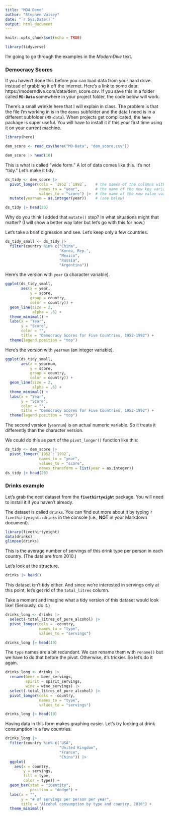 ```yaml
---
title: "MD4 Demo"
author: "Stephen Vaisey"
date: "`r Sys.Date()`"
output: html_document
---
```


```r
knitr::opts_chunk$set(echo = TRUE)
```

```r
library(tidyverse)
```

I'm going to go through the examples in the *ModernDive* text.

### Democracy Scores

If you haven't done this before you can load data from your hard drive instead of grabbing it off the internet. Here's a link to some data: https://moderndive.com/data/dem_score.csv. If you save this in a folder called **`MD-Data`** somewhere in your project folder, the code below will work.

There's a small wrinkle here that I will explain in class. The problem is that the file I'm working in is in the `demos` subfolder and the data I need is in a different subfolder (`MD-data`). When projects get complicated, the **`here`** package is super useful. You will have to install it if this your first time using it on your current machine.

```r
library(here)

dem_score <- read_csv(here("MD-Data", "dem_score.csv"))

dem_score |> head(10)
```

This is what is called "wide form." A lot of data comes like this. It's not "tidy." Let's make it tidy.

```r
ds_tidy <- dem_score |> 
  pivot_longer(cols = `1952`:`1992`,    # the names of the columns with the values
               names_to = "year",       # the name of the new key variable
               values_to = "score") |>  # the name of the new value variable
  mutate(yearnum = as.integer(year))    # (see below)

ds_tidy |> head(20)
```

Why do you think I added that `mutate()` step? In what situations might that matter? (I will show a better way later but let's go with this for now.)

Let's take a brief digression and see. Let's keep only a few countries.

```r
ds_tidy_small <- ds_tidy |> 
  filter(country %in% c("China", 
                        "Korea, Rep.",
                        "Mexico",
                        "Russia",
                        "Argentina"))
```

Here's the version with `year` (a character variable).

```r
ggplot(ds_tidy_small,
       aes(x = year,
           y = score,
           group = country,
           color = country)) +
  geom_line(size = 2,
            alpha = .6) +
  theme_minimal() +
  labs(x = "Year",
       y = "Score",
       color = "",
       title = "Democracy Scores for Five Countries, 1952-1992") +
  theme(legend.position = "top")
```

Here's the version with `yearnum` (an integer variable).

```r
ggplot(ds_tidy_small,
       aes(x = yearnum,
           y = score,
           group = country,
           color = country)) +
  geom_line(size = 2,
            alpha = .6) +
  theme_minimal() +
  labs(x = "Year",
       y = "Score",
       color = "",
       title = "Democracy Scores for Five Countries, 1952-1992") +
  theme(legend.position = "top")
```

The second version (`yearnum`) is an actual numeric variable. So it treats it differently than the character version.

We could do this as part of the `pivot_longer()` function like this:

```r
ds_tidy <- dem_score |>
  pivot_longer(`1952`:`1992`,
               names_to = "year",
               values_to = "score",
               names_transform = list(year = as.integer))
ds_tidy |> head(20)
```


### Drinks example

Let's grab the next dataset from the **`fivethirtyeight`** package. You will need to install it if you haven't already.

The dataset is called `drinks`. You can find out more about it by typing `?fivethirtyeight::drinks` in the console (i.e., **NOT** in your Markdown document).

```r
library(fivethirtyeight)
data(drinks)
glimpse(drinks)
```

This is the average number of servings of this drink type per person in each country. (The data are from 2010.)

Let's look at the structure.

```r
drinks |> head()
```

This dataset isn't tidy either. And since we're interested in servings only at this point, let's get rid of the `total_litres` column. 

Take a moment and imagine what a tidy version of this dataset would look like! (Seriously, do it.)

```r
drinks_long <- drinks |>
  select(-total_litres_of_pure_alcohol) |> 
  pivot_longer(cols = -country,
               names_to = "type",
               values_to = "servings")

drinks_long |> head(10)
```

The `type` names are a bit redundant. We can rename them with `rename()` but we have to do that before the pivot. Otherwise, it's trickier. So let's do it again.

```r
drinks_long <- drinks |>
  rename(beer = beer_servings,
         spirit = spirit_servings,
         wine = wine_servings) |> 
  select(-total_litres_of_pure_alcohol) |> 
  pivot_longer(cols = -country,
               names_to = "type",
               values_to = "servings")

drinks_long |> head(10)
```

Having data in this form makes graphing easier. Let's try looking at drink consumption in a few countries.

```r
drinks_long |> 
  filter(country %in% c("USA",
                        "United Kingdom",
                        "France",
                        "China")) |> 
  ggplot(
    aes(x = country,
        y = servings,
        fill = type,
        color = type)) +
  geom_bar(stat = "identity",
           position = "dodge") +
  labs(x = "",
       y = "# of servings per person per year",
       title = "Alcohol consumption by type and country, 2010") +
  theme_minimal()
```


